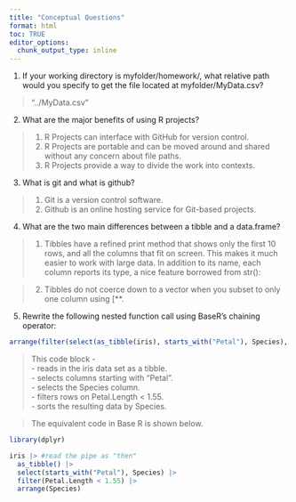 ```yaml
---
title: "Conceptual Questions"
format: html
toc: TRUE
editor_options: 
  chunk_output_type: inline
---
```


1.  If your working directory is myfolder/homework/, what relative path would you specify to get the file located at myfolder/MyData.csv?

> "../MyData.csv"

2.  What are the major benefits of using R projects?

> 1.  R Projects can interface with GitHub for version control.
> 2.  R Projects are portable and can be moved around and shared without any concern about file paths.
> 3.  R Projects provide a way to divide the work into contexts.

3.  What is git and what is github?

> 1.  Git is a version control software.
> 2.  Github is an online hosting service for Git-based projects.

4.  What are the two main differences between a tibble and a data.frame?

> 1.  Tibbles have a refined print method that shows only the first 10 rows, and all the columns that fit on screen. This makes it much easier to work with large data. In addition to its name, each column reports its type, a nice feature borrowed from str():

> 2.  Tibbles do not coerce down to a vector when you subset to only one column using \[\*\*.

5.  Rewrite the following nested function call using BaseR’s chaining operator:

```r
arrange(filter(select(as_tibble(iris), starts_with("Petal"), Species), Petal.Length < 1.55), Species)

```

> This code block -\
> - reads in the iris data set as a tibble.\
> - selects columns starting with "Petal".\
> - selects the Species column.\
> - filters rows on Petal.Length \< 1.55.\
> - sorts the resulting data by Species.

> The equivalent code in Base R is shown below.

```r
library(dplyr)

iris |> #read the pipe as "then"
  as_tibble() |>
  select(starts_with("Petal"), Species) |> 
  filter(Petal.Length < 1.55) |>
  arrange(Species) 
  
```



